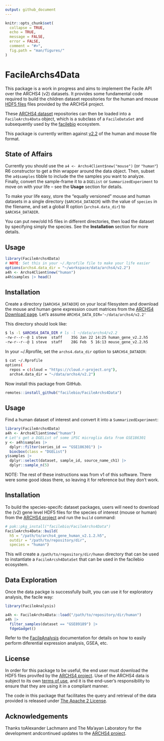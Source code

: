 ```yaml
---
output: github_document
---
```


<!-- README.md is generated from README.Rmd. Please edit that file -->

```r
knitr::opts_chunk$set(
  collapse = TRUE,
  echo = TRUE,
  message = FALSE,
  error = FALSE,
  comment = "#>",
  fig.path = "man/figures/"
)
```

# FacileArchs4Data

This package is a work in progress and aims to implement the Facile API over
the ARCHS4 (v2) datasets. It provides some fundamental code required to build
the children dataset repositories for the human and mouse [HDF5 files][archs4dl]
files provided by the ARCHS4 project.

These [ARCHS4 dataset][archs4] repositories can then be loaded into a
`FacileArchs4Data` object, which is a subclass of a `FacileDataSet` and subsequently used by the [facilebio][] ecosystem.

This package is currently written against [v2.2][archs4dl] of the human and
mouse file format.

## State of Affairs

Currently you should use the `a4 <- Archs4Client$new("mouse")` (or `"human"`) R6
constructor to get a thin wrapper around the data object. Then, subset the
`a4$samples` tibble to include the the samples you want to analyze. Finally,
convert the sample-frame it to a `DGEList` or `SummarizedExperiment` to move on
with your life -- see the **Usage** section for details.

To make your life easy, store the "equally versioned" mouse and human
datasets in a single directory (`$ARCHS4_DATADIR`) with the value of `species`
in the filename, and set a global R option (`archs4.data_dir`) to
`$ARCHS4_DATADIR`.

You can put new/old h5 files in different directories, then load the dataset by
specifying simply the species. See the **Installation** section for more
details.

## Usage

```r
library(FacileArchs4Data)
# NOTE: Set this in your ~/.Rprofile file to make your life easier
options(archs4.data_dir = "~/workspace/data/archs4/v2.2")
a4h <- Archs4Client$new("human")
a4h$samples |> head()
```

## Installation

Create a directory (`$ARCHS4_DATADIR`) on your local filesystem and download the
mouse and human gene expression count matrices from the
[ARCHS4 Download page][archs4dl]. Let's assume
`ARCHS4_DATA_DIR='~/data/archs4/v2.2'`

This directory should look like:

```bash
$ ls -l $ARCHS4_DATA_DIR # ls -l ~/data/archs4/v2.2
-rw-r--r--@ 1 steve  staff    35G Jan 22 14:25 human_gene_v2.2.h5
-rw-r--r--@ 1 steve  staff    28G Feb  5 16:13 mouse_gene_v2.2.h5
```

In your ~/.Rprofile, set the `archs4.data_dir` option to `$ARCHS4_DATADIR`:

```bash
$ cat ~/.Rprofile
options(
  repos = c(cloud = "https://cloud.r-project.org"),
  archs4.data_dir = "~/data/archs4/v2.2")
```

Now install this package from GitHub.


```r
remotes::install_github("facilebio/FacileArchs4Data")
```

## Usage

Find a human dataset of interest and convert it into a `SummarizedExperiment`:

```r
library(FacileArchs4Data)
a4h <- Archs4Client$new("human")
# Let's get a DGEList of some iPSC microglia data from GSE186301
y <- a4h$samples |> 
  dplyr::filter(series_id == "GSE186301") |> 
  biocbox(class = "DGEList")
y$samples |> 
  dplyr::select(dataset, sample_id, source_name_ch1) |> 
  dplyr::sample_n(5)
```

NOTE: The rest of these instructions was from v1 of this software. There were
some good ideas there, so leaving it for reference but they don't work.

## Installation

To build the species-specifc dataset packages, users will need to download the (v2) gene level HDF5 files for the species of interest (mouse or human) from the [ARCHS4 project][archs4dl]
and run the `build` command:

```r
# pak::pkg_install("facilebio/FacileArchs4Data")
FacileArchs4Data::build(
  h5 = "/path/to/archs4_gene_human_v2.1.2.h5",
  outdir = "/path/to/repository/dir",
  species = "human")
```

This will create a `/path/to/repository/dir/human` directory that can be used to instantiate a `FacileArcsh4DataSet` that can be used in the facilebio ecosystem.

## Data Exploration

Once the data packge is successfully built, you can use it for exploratory analysis, the facile way:

```r
library(FacileAnalysis)

a4h <- FacileArchs4Data::load("/path/to/repository/dir/human")
a4h |>
  filter_samples(dataset == "GSE89189") |>
  fdgeGadget()
```

Refer to the [FacileAnalysis][] documentation for details on how to easily
perform diferential expression analysis, GSEA, etc.

## License

In order for this package to be useful, the end user must download the HDF5 files provifed by the [ARCHS4 project][archs4dl]. Use of the ARCHS4 data is subject to its own [terms of use][archs4tos], and it is the end-user's responsibility to ensure that they are using it in a compliant manner.

The code in this package that facilitates the query and retrieval of the data provided is released under [The Apache 2 License][apache2].

## Acknowledgements

Thanks toAlexander Lachmann and The Ma’ayan Laboratory for the development andcontinued updates to the [ARCHS4 project][archs4].

[archs4]: https://maayanlab.cloud/archs4/index.html
[archs4dl]: https://maayanlab.cloud/archs4/download.html
[archs4tos]: https://maayanlab.cloud/archs4/help.html
[FacileAnalysis]: https://facilebio.github.io/FacileAnalysis/
[facilebio]: https://facile.bio/
[apache2]: https://www.apache.org/licenses/LICENSE-2.0
